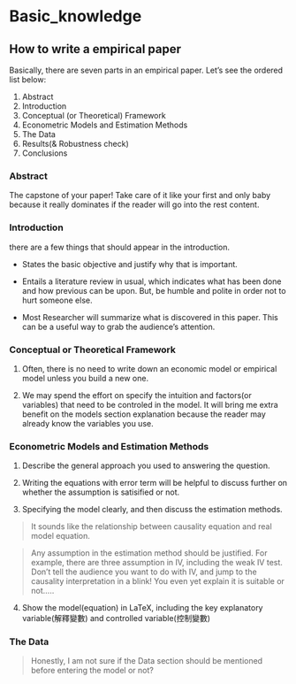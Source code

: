 # Basic_knowledge{#intro}

## How to write a empirical paper

Basically, there are seven parts in an empirical paper. Let's see the ordered list below:

1. Abstract
2. Introduction
3. Conceptual (or Theoretical) Framework
4. Econometric Models and Estimation Methods
5. The Data 
6. Results(& Robustness check)
7. Conclusions

### Abstract

The capstone of your paper! Take care of it like your first and only baby because it really dominates if the reader will go into the rest content.

### Introduction

there are a few things that should appear in the introduction.

- States the basic objective and justify why that is important.

- Entails a literature review in usual, which indicates what has been done and how previous can be upon. But, be humble and polite in order not to hurt someone else.

- Most Researcher will summarize what is discovered in this paper. This can be a useful way to grab the audience's attention.


### Conceptual or Theoretical Framework

1. Often, there is no need to write down an economic model or empirical model unless you build a new one.

2. We may spend the effort on specify the intuition and factors(or variables) that need to be controled in the model. It will bring me extra benefit on the models section explanation because the reader may already know the variables you use.

### Econometric Models and Estimation Methods

1. Describe the general approach you used to answering the question.

2. Writing the equations with error term will be helpful to discuss further on whether the assumption is satisified or not.

3. Specifying the model clearly, and then discuss the estimation methods.

> It sounds like the relationship between causality equation and real model equation.

> Any assumption in the estimation method should be justified. For example, there are three assumption in IV, including the weak IV test. Don't tell the audience you want to do with IV, and jump to the causality interpretation in a blink! You even yet explain it is suitable or not.....

4. Show the model(equation) in LaTeX, including the key explanatory variable(解釋變數) and controlled variable(控制變數)

### The Data 

> Honestly, I am not sure if the Data section should be mentioned before entering the model or not?

